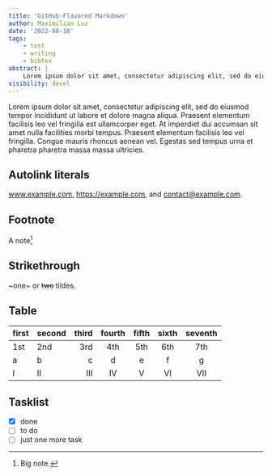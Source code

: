 ```yaml
---
title: 'GitHub-Flavored Markdown'
author: Maximilian Luz
date: '2022-08-18'
tags:
    - test
    - writing
    - bibtex
abstract: |
    Lorem ipsum dolor sit amet, consectetur adipiscing elit, sed do eiusmod tempor incididunt ut labore et dolore magna aliqua. Praesent elementum facilisis leo vel fringilla est ullamcorper eget. At imperdiet dui accumsan sit amet nulla facilities morbi tempus.
visibility: devel
---
```


Lorem ipsum dolor sit amet, consectetur adipiscing elit, sed do eiusmod tempor incididunt ut labore et dolore magna aliqua. Praesent elementum facilisis leo vel fringilla est ullamcorper eget. At imperdiet dui accumsan sit amet nulla facilities morbi tempus. Praesent elementum facilisis leo vel fringilla. Congue mauris rhoncus aenean vel. Egestas sed tempus urna et pharetra pharetra massa massa ultricies.

## Autolink literals

www.example.com, https://example.com, and contact@example.com.

## Footnote

A note[^1]

[^1]: Big note.

## Strikethrough

~one~ or ~~two~~ tildes.

## Table

| first | second | third | fourth | fifth | sixth | seventh |
|-------|:-------|------:|:------:|:-----:|:-----:|:-------:|
| 1st   | 2nd    | 3rd   | 4th    | 5th   | 6th   | 7th     |
| a     | b      | c     | d      | e     | f     | g       |
| I     | II     | III   | IV     | V     | VI    | VII     |

## Tasklist

* [x] done
* [ ] to do
* [ ] just one more task
